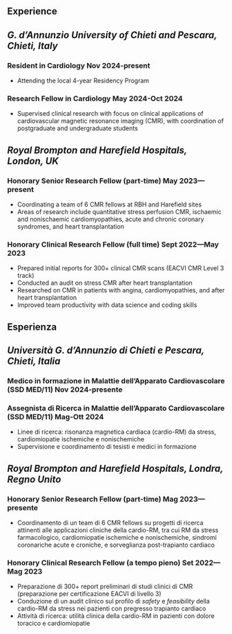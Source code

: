 ::: {.content-visible when-profile="english"}
# Experience

## *G. d’Annunzio University of Chieti and Pescara, Chieti, Italy*

### Resident in Cardiology \hfill Nov 2024-present
  - Attending the local 4-year Residency Program

### Research Fellow in Cardiology \hfill May 2024-Oct 2024
  - Supervised clinical research with focus on clinical applications of cardiovascular magnetic resonance imaging (CMR), with coordination of postgraduate and undergraduate students

## *Royal Brompton and Harefield Hospitals, London, UK* 

### Honorary Senior Research Fellow (part-time) \hfill May 2023—present
   - Coordinating a team of 6 CMR fellows at RBH and Harefield sites
   - Areas of research include quantitative stress perfusion CMR, ischaemic and nonischaemic cardiomyopathies, acute and chronic coronary syndromes, and heart transplantation

### Honorary Clinical Research Fellow (full time) \hfill Sept 2022—May 2023
  - Prepared initial reports for 300+ clinical CMR scans (EACVI CMR Level 3 track)
  - Conducted an audit on stress CMR after heart transplantation
  - Researched on CMR in patients with angina, cardiomyopathies, and after heart transplantation
  - Improved team productivity with data science and coding skills

:::

::: {.content-visible when-profile="italian"}
# Esperienza

## *Università G. d’Annunzio di Chieti e Pescara, Chieti, Italia* 

### Medico in formazione in Malattie dell'Apparato Cardiovascolare (SSD MED/11) \hfill Nov 2024-presente

### Assegnista di Ricerca in Malattie dell'Apparato Cardiovascolare (SSD MED/11) \hfill Mag-Ott 2024
  - Linee di ricerca: risonanza magnetica cardiaca (cardio-RM) da stress, cardiomiopatie ischemiche e nonischemiche
  - Supervisione e coordinamento di tesisti e medici in formazione

## *Royal Brompton and Harefield Hospitals, Londra, Regno Unito* 

### Honorary Senior Research Fellow (part-time) \hfill Mag 2023—presente
   - Coordinamento di un team di 6 CMR fellows su progetti di ricerca attinenti alle applicazioni cliniche della cardio-RM, tra cui RM da stress farmacologico, cardiomiopatie ischemiche e nonischemiche, sindromi coronariche acute e croniche, e sorveglianza post-trapianto cardiaco

### Honorary Clinical Research Fellow (a tempo pieno) \hfill Set 2022—Mag 2023
  - Preparazione di 300+ report preliminari di studi clinici di CMR (preparazione per certificazione EACVI di livello 3)
  - Conduzione di un audit clinico sul profilo di *safety* e *feasibility* della  cardio-RM da stress nei pazienti con pregresso trapianto cardiaco
  - Attività di ricerca: utilità clinica della cardio-RM in pazienti con dolore toracico e cardiomiopatie

:::
